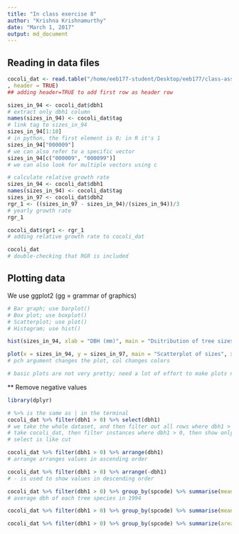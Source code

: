 ```yaml
---
title: "In class exercise 8"
author: "Krishna Krishnamurthy"
date: "March 1, 2017"
output: md_document
---
```


## Reading in data files

```r
cocoli_dat <- read.table("/home/eeb177-student/Desktop/eeb177/class-assignments/classwork-Tuesday-2-21/cocoli.txt"
, header = TRUE)
## adding header=TRUE to add first row as header row
```

```r
sizes_in_94 <- cocoli_dat$dbh1
# extract only dbh1 column
names(sizes_in_94) <- cocoli_dat$tag
# link tag to sizes_in_94
sizes_in_94[1:10] 
# in python, the first element is 0; in R it's 1
sizes_in_94["000009"]
# we can also refer to a specific vector
sizes_in_94[c("000009", "000099")]
# we can also look for multiple vectors using c
```
```r
# calculate relative growth rate
sizes_in_94 <- cocoli_dat$dbh1
names(sizes_in_94) <- cocoli_dat$tag
sizes_in_97 <- cocoli_dat$dbh2
rgr_1 <- ((sizes_in_97 - sizes_in_94)/(sizes_in_94))/3
# yearly growth rate
rgr_1

cocoli_dat$rgr1 <- rgr_1
# adding relative growth rate to cocoli_dat

cocoli_dat
# double-checking that RGR is included
```

## Plotting data
We use ggplot2 (gg = grammar of graphics)

```r
# Bar graph; use barplot()
# Box plot; use boxplot()
# Scatterplot; use plot()
# Histogram; use hist()

hist(sizes_in_94, xlab = "DBH (mm)", main = "Dsitribution of tree sizes in Cocoli (1994)")

plot(x = sizes_in_94, y = sizes_in_97, main = "Scatterplot of sizes", xlab = "DBH in 1994 (mm)", ylab = "DBH in 1997 (mm)", pch = 19, col = "darkgreen", log = "xy")
# pch argument changes the plot, col changes colors

# basic plots are not very pretty; need a lot of effort to make plots nicer manually
```

** Remove negative values

```r
library(dplyr)

# %>% is the same as | in the terminal
cocoli_dat %>% filter(dbh1 > 0) %>% select(dbh1)
# we take the whole dataset, and then filter out all rows where dbh1 > 0
# take cocoli_dat, then filter instances where dbh1 > 0, then show only dbh1
# select is like cut

cocoli_dat %>% filter(dbh1 > 0) %>% arrange(dbh1)
# arrange arranges values in ascending order

cocoli_dat %>% filter(dbh1 > 0) %>% arrange(-dbh1)
# - is used to show values in descending order

cocoli_dat %>% filter(dbh1 > 0) %>% group_by(spcode) %>% summarise(mean_dbh_1994 = mean(dbh1))
# average dbh of each tree species in 1994

cocoli_dat %>% filter(dbh1 > 0) %>% group_by(spcode) %>% summarise(mean_dbh_1994 = mean(dbh1)) %>% arrange(-mean_dbh_1994)

cocoli_dat %>% filter(dbh1 > 0) %>% group_by(spcode) %>% summarize(area_dbh_1994 = sum((dbh1/2)^2*pi)) %>% arrange(-area_dbh_1994)
```

